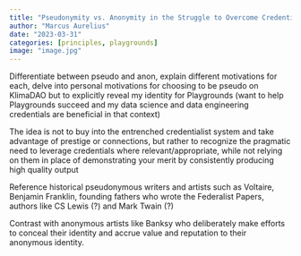 ```yaml
---
title: "Pseudonymity vs. Anonymity in the Struggle to Overcome Credentialism"
author: "Marcus Aurelius"
date: "2023-03-31"
categories: [principles, playgrounds]
image: "image.jpg"
---
```


Differentiate between pseudo and anon, explain different motivations for each,
delve into personal motivations for choosing to be pseudo on KlimaDAO but to
explicitly reveal my identity for Playgrounds (want to help Playgrounds succeed and my data science and data engineering credentials are beneficial in that context)

The idea is not to buy into the entrenched credentialist system and take advantage of prestige or connections,
but rather to recognize the pragmatic need to leverage credentials where relevant/appropriate,
while not relying on them in place of demonstrating your merit by consistently producing high quality output

Reference historical pseudonymous writers and artists such as Voltaire, Benjamin Franklin, founding fathers who wrote the Federalist Papers, authors like CS Lewis (?) and Mark Twain (?)

Contrast with anonymous artists like Banksy who deliberately make efforts to
conceal their identity and accrue value and reputation to their
anonymous identity.
